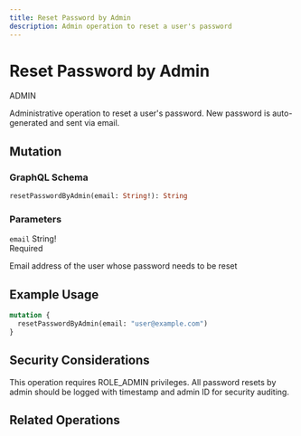 ```yaml
---
title: Reset Password by Admin
description: Admin operation to reset a user's password
---
```



<div className="relative overflow-hidden rounded-xl border bg-gradient-to-br from-teal-500/10 via-emerald-500/10 to-cyan-500/10 p-8 backdrop-blur-sm mb-8">
  <div className="relative z-10">
    <div className="flex items-center gap-3 mb-4">
      <h1 className="text-3xl font-bold bg-gradient-to-r from-teal-400 to-emerald-400 bg-clip-text text-transparent">
        Reset Password by Admin
      </h1>
      <div className="inline-flex items-center px-3 py-1 rounded-full text-xs font-medium bg-red-500/20 text-red-400 border border-red-500/30">
        ADMIN
      </div>
    </div>
    <p className="text-muted-foreground max-w-2xl">
      Administrative operation to reset a user's password. New password is auto-generated and sent via email.
    </p>
  </div>
</div>

## Mutation

<div className="relative overflow-hidden rounded-lg border border-teal-500/20 bg-gradient-to-br from-teal-500/5 to-emerald-500/5 p-6 my-6">
  <h3 className="text-lg font-semibold text-teal-400 mb-4">GraphQL Schema</h3>

```graphql
resetPasswordByAdmin(email: String!): String
```
</div>

### Parameters

<div className="space-y-3 my-6">
  <div className="rounded-lg border border-emerald-500/20 bg-card p-4">
    <div className="flex items-start justify-between">
      <div>
        <code className="text-sm font-mono text-emerald-400">email</code>
        <span className="ml-2 text-xs text-muted-foreground">String!</span>
      </div>
      <div className="text-xs px-2 py-1 rounded bg-red-500/20 text-red-400">Required</div>
    </div>
    <p className="text-sm text-muted-foreground mt-2">
      Email address of the user whose password needs to be reset
    </p>
  </div>
</div>

## Example Usage

```graphql
mutation {
  resetPasswordByAdmin(email: "user@example.com")
}
```

## Security Considerations

<div className="space-y-4 my-6">
  <Callout type="error" title="Admin Access Only">
    This operation requires ROLE_ADMIN privileges.
  </Callout>

  <Callout type="warn" title="Audit Trail">
    All password resets by admin should be logged with timestamp and admin ID for security auditing.
  </Callout>
</div>

## Related Operations

<Cards>
  <Card title="Change Password" href="/docs/api/user/change-password-by-user" />
  <Card title="Create New User" href="/docs/api/user/create-new-user-by-admin" />
</Cards>
